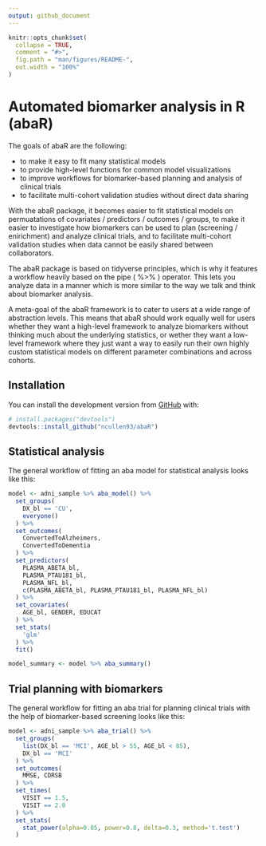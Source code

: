 ```yaml
---
output: github_document
---
```


<!-- README.md is generated from README.Rmd. Please edit that file -->

```r
knitr::opts_chunk$set(
  collapse = TRUE,
  comment = "#>",
  fig.path = "man/figures/README-",
  out.width = "100%"
)
```

# Automated biomarker analysis in R (abaR)

<!-- badges: start -->
<!-- badges: end -->

The goals of abaR are the following:

* to make it easy to fit many statistical models
* to provide high-level functions for common model visualizations
* to improve workflows for biomarker-based planning and analysis of clinical trials
* to facilitate multi-cohort validation studies without direct data sharing

With the abaR package, it becomes easier to fit statistical models on permuatations
of covariates / predictors / outcomes / groups, to make it easier to investigate how biomarkers can be used to plan (screening / enirichment) and analyze clinical trials, and to facilitate multi-cohort validation studies when data cannot be easily shared between collaborators.

The abaR package is based on tidyverse principles, which is why it features a workflow heavily based on the pipe ( %>% ) operator. This lets you analyze data in a manner which is more similar to the way we talk and think about biomarker analysis.

A meta-goal of the abaR framework is to cater to users at a wide range of abstraction
levels. This means that abaR should work equally well for users whether they want
a high-level framework to analyze biomarkers without thinking much about the underlying
statistics, or wether they want a low-level framework where they just want a way to 
easily run their own highly custom statistical models on different parameter
combinations and across cohorts.

## Installation

You can install the development version from 
[GitHub](https://github.com/ncullen93/abaR) with:

``` r
# install.packages("devtools")
devtools::install_github("ncullen93/abaR")
```

## Statistical analysis

The general workflow of fitting an aba model for statistical analysis looks like this:

``` r
model <- adni_sample %>% aba_model() %>%
  set_groups(
    DX_bl == 'CU',
    everyone()
  ) %>%
  set_outcomes(
    ConvertedToAlzheimers,
    ConvertedToDementia
  ) %>%
  set_predictors(
    PLASMA_ABETA_bl,
    PLASMA_PTAU181_bl,
    PLASMA_NFL_bl,
    c(PLASMA_ABETA_bl, PLASMA_PTAU181_bl, PLASMA_NFL_bl)
  ) %>%
  set_covariates(
    AGE_bl, GENDER, EDUCAT
  ) %>%
  set_stats(
    'glm'
  ) %>%
  fit()

model_summary <- model %>% aba_summary()
```

## Trial planning with biomarkers

The general workflow for fitting an aba trial for planning clinical trials
with the help of biomarker-based screening looks like this:


``` r
model <- adni_sample %>% aba_trial() %>%
  set_groups(
    list(DX_bl == 'MCI', AGE_bl > 55, AGE_bl < 85),
    DX_bl == 'MCI'
  ) %>%
  set_outcomes(
    MMSE, CDRSB
  ) %>%
  set_times(
    VISIT == 1.5,
    VISIT == 2.0
  ) %>%
  set_stats(
    stat_power(alpha=0.05, power=0.8, delta=0.3, method='t.test')
  )
```
